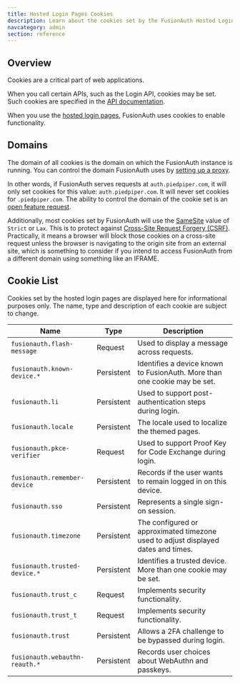 ```yaml
---
title: Hosted Login Pages Cookies
description: Learn about the cookies set by the FusionAuth Hosted Login pages.
navcategory: admin
section: reference
---
```



## Overview

Cookies are a critical part of web applications.

When you call certain APIs, such as the Login API, cookies may be set. Such cookies are specified in the [API documentation](/docs/apis/).

When you use the [hosted login pages](/docs/get-started/core-concepts/integration-points#hosted-login-pages), FusionAuth uses cookies to enable functionality.

## Domains

The domain of all cookies is the domain on which the FusionAuth instance is running. You can control the domain FusionAuth uses by [setting up a proxy](/docs/operate/deploy/proxy-setup).

In other words, if FusionAuth serves requests at `auth.piedpiper.com`, it will only set cookies for this value: `auth.piedpiper.com`. It will never set cookies for `.piedpiper.com`. The ability to control the domain of the cookie set is an [open feature request](https://github.com/FusionAuth/fusionauth-issues/issues/1991).

Additionally, most cookies set by FusionAuth will use the [SameSite](https://developer.mozilla.org/en-US/docs/Web/HTTP/Headers/Set-Cookie#samesitesamesite-value) value of `Strict` or `Lax`. This is to protect against [Cross-Site Request Forgery (CSRF)](https://owasp.org/www-community/attacks/csrf). Practically, it means a browser will block those cookies on a cross-site request unless the browser is navigating to the origin site from an external site, which is something to consider if you intend to access FusionAuth from a different domain using something like an IFRAME.

## Cookie List

<Aside type="caution">
Cookies set by the hosted login pages are displayed here for informational purposes only. The name, type and description of each cookie are subject to change.
</Aside>

<CookieList />

| Name                           | Type       | Description                                                                       |
|--------------------------------|------------|-----------------------------------------------------------------------------------|
| `fusionauth.flash-message`     | Request    | Used to display a message across requests.                                        |
| `fusionauth.known-device.*`    | Persistent | Identifies a device known to FusionAuth. More than one cookie may be set.         |
| `fusionauth.li`                | Persistent | Used to support post-authentication steps during login.                           |
| `fusionauth.locale`            | Persistent | The locale used to localize the themed pages.                                     |
| `fusionauth.pkce-verifier`     | Request    | Used to support Proof Key for Code Exchange during login.                         |
| `fusionauth.remember-device`   | Persistent | Records if the user wants to remain logged in on this device.                     |
| `fusionauth.sso`               | Persistent | Represents a single sign-on session.                                              |
| `fusionauth.timezone`          | Persistent | The configured or approximated timezone used to adjust displayed dates and times. |
| `fusionauth.trusted-device.*`  | Persistent | Identifies a trusted device. More than one cookie may be set.                     |
| `fusionauth.trust_c`           | Request    | Implements security functionality.                                                |
| `fusionauth.trust_t`           | Request    | Implements security functionality.                                                |
| `fusionauth.trust`             | Persistent | Allows a 2FA challenge to be bypassed during login.                               |
| `fusionauth.webauthn-reauth.*` | Persistent | Records user choices about WebAuthn and passkeys.                                 |
